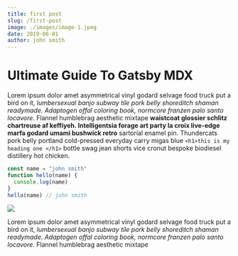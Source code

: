 ```yaml
---
title: first post
slug: /first-post
image: ./images/image-1.jpeg
date: 2019-06-01
author: john smith
---
```



# Ultimate Guide To Gatsby MDX

Lorem ipsum dolor amet asymmetrical vinyl godard selvage food truck put a bird on it, _lumbersexual banjo subway tile pork belly shoreditch shaman readymade. Adaptogen offal coloring book, normcore franzen palo santo locavore._ Flannel humblebrag aesthetic mixtape **waistcoat glossier schlitz chartreuse af keffiyeh. Intelligentsia forage art party la croix live-edge marfa godard umami bushwick retro** sartorial enamel pin.
Thundercats pork belly portland cold-pressed everyday carry migas blue
`<h1>this is my heading one </h1>`
bottle swag jean shorts vice cronut bespoke biodiesel distillery hot chicken.

<Counter />

<div className="code">

```javascript
const name = "john smith"
function hello(name) {
  console.log(name)
}
hello(name) // john smith
```

</div>

<div className="post-image">

![](./images/image-3.jpeg)

</div>

Lorem ipsum dolor amet asymmetrical vinyl godard selvage food truck put a bird on it, _lumbersexual banjo subway tile pork belly shoreditch shaman readymade. Adaptogen offal coloring book, normcore franzen palo santo locavore._ Flannel humblebrag aesthetic mixtape
